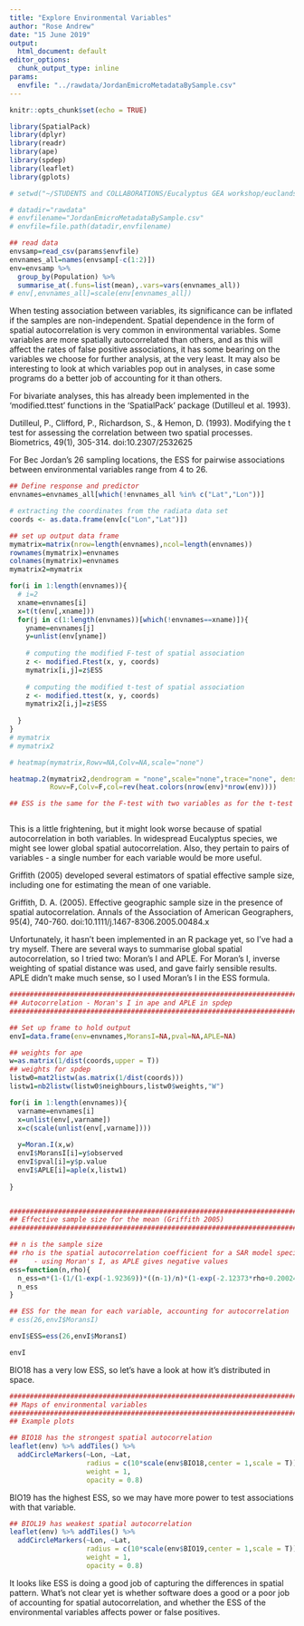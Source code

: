 ```yaml
---
title: "Explore Environmental Variables"
author: "Rose Andrew"
date: "15 June 2019"
output:
  html_document: default
editor_options:
  chunk_output_type: inline
params:
  envfile: "../rawdata/JordanEmicroMetadataBySample.csv"
---
```


```r
knitr::opts_chunk$set(echo = TRUE)

library(SpatialPack)
library(dplyr)
library(readr)
library(ape)
library(spdep)
library(leaflet)
library(gplots)

# setwd("~/STUDENTS and COLLABORATIONS/Eucalyptus GEA workshop/euclandscape-analysisgroup")

# datadir="rawdata"
# envfilename="JordanEmicroMetadataBySample.csv"
# envfile=file.path(datadir,envfilename)

## read data
envsamp=read_csv(params$envfile)
envnames_all=names(envsamp[-c(1:2)])
env=envsamp %>% 
  group_by(Population) %>% 
  summarise_at(.funs=list(mean),.vars=vars(envnames_all))
# env[,envnames_all]=scale(env[envnames_all])


```

When testing association between variables, its significance can be inflated if the samples are non-independent. Spatial dependence in the form of spatial autocorrelation is very common in environmental variables. Some variables are more spatially autocorrelated than others, and as this will affect the rates of false positive associations, it has some bearing on the variables we choose for further analysis, at the very least. It may also be interesting to look at which variables pop out in analyses, in case some programs do a better job of accounting for it than others.

For bivariate analyses, this has already been implemented in the 'modified.ttest' functions in the 'SpatialPack' package (Dutilleul et al. 1993). 

Dutilleul, P., Clifford, P., Richardson, S., & Hemon, D. (1993). Modifying the t test for assessing the correlation between two spatial processes. Biometrics, 49(1), 305-314. doi:10.2307/2532625

For Bec Jordan's 26 sampling locations, the ESS for pairwise associations between environmental variables range from 4 to 26.

```r
## Define response and predictor
envnames=envnames_all[which(!envnames_all %in% c("Lat","Lon"))]

# extracting the coordinates from the radiata data set
coords <- as.data.frame(env[c("Lon","Lat")])

## set up output data frame
mymatrix=matrix(nrow=length(envnames),ncol=length(envnames)) 
rownames(mymatrix)=envnames
colnames(mymatrix)=envnames
mymatrix2=mymatrix

for(i in 1:length(envnames)){
  # i=2
  xname=envnames[i]
  x=t(t(env[,xname]))
  for(j in c(1:length(envnames))[which(!envnames==xname)]){
    yname=envnames[j]
    y=unlist(env[yname])
    
    # computing the modified F-test of spatial association
    z <- modified.Ftest(x, y, coords)
    mymatrix[i,j]=z$ESS
    
    # computing the modified t-test of spatial association
    z <- modified.ttest(x, y, coords)
    mymatrix2[i,j]=z$ESS
    
  }
}
# mymatrix
# mymatrix2

# heatmap(mymatrix,Rowv=NA,Colv=NA,scale="none")

heatmap.2(mymatrix2,dendrogram = "none",scale="none",trace="none", density="none",
          Rowv=F,Colv=F,col=rev(heat.colors(nrow(env)*nrow(env))))

## ESS is the same for the F-test with two variables as for the t-test of a correlation



```

This is a little frightening, but it might look worse because of spatial autocorrelation in both variables. In widespread Eucalyptus species, we might see lower global spatial autocorrelation. Also, they pertain to pairs of variables - a single number for each variable would be more useful.

Griffith (2005) developed several estimators of spatial effective sample size, including one for estimating the mean of one variable. 

Griffith, D. A. (2005). Effective geographic sample size in the presence of spatial autocorrelation. Annals of the Association of American Geographers, 95(4), 740-760. doi:10.1111/j.1467-8306.2005.00484.x

Unfortunately, it hasn't been implemented in an R package yet, so I've had a try myself. There are several ways to summarise global spatial autocorrelation, so I tried two: Moran's I and APLE. For Moran's I, inverse weighting of spatial distance was used, and gave fairly sensible results. APLE didn't make much sense, so I used Moran's I in the ESS formula.




```r


#########################################################################
## Autocorrelation - Moran's I in ape and APLE in spdep
#########################################################################

## Set up frame to hold output
envI=data.frame(env=envnames,MoransI=NA,pval=NA,APLE=NA)

## weights for ape
w=as.matrix(1/dist(coords,upper = T))
## weights for spdep
listw0=mat2listw(as.matrix(1/dist(coords)))
listw1=nb2listw(listw0$neighbours,listw0$weights,"W")

for(i in 1:length(envnames)){
  varname=envnames[i]
  x=unlist(env[,varname])
  x=c(scale(unlist(env[,varname])))
  
  y=Moran.I(x,w)
  envI$MoransI[i]=y$observed
  envI$pval[i]=y$p.value
  envI$APLE[i]=aple(x,listw1)
  
}


#########################################################################
## Effective sample size for the mean (Griffith 2005)
#########################################################################

## n is the sample size
## rho is the spatial autocorrelation coefficient for a SAR model specification
##    - using Moran's I, as APLE gives negative values
ess=function(n,rho){
  n_ess=n*(1-(1/(1-exp(-1.92369))*((n-1)/n)*(1-exp(-2.12373*rho+0.20024*sqrt(rho)))))
  n_ess
}

## ESS for the mean for each variable, accounting for autocorrelation
# ess(26,envI$MoransI)

envI$ESS=ess(26,envI$MoransI)

envI

```

BIO18 has a very low ESS, so let's have a look at how it's distributed in space.

```r

#########################################################################
## Maps of environmental variables
#########################################################################
## Example plots

## BIO18 has the strongest spatial autocorrelation
leaflet(env) %>% addTiles() %>% 
  addCircleMarkers(~Lon, ~Lat, 
                   radius = c(10*scale(env$BIO18,center = 1,scale = T)),
                   weight = 1,
                   opacity = 0.8)
```

BIO19 has the highest ESS, so we may have more power to test associations with that variable.

```r
## BIOL19 has weakest spatial autocorrelation
leaflet(env) %>% addTiles() %>% 
  addCircleMarkers(~Lon, ~Lat, 
                   radius = c(10*scale(env$BIO19,center = 1,scale = T)),
                   weight = 1,
                   opacity = 0.8)

```

It looks like ESS is doing a good job of capturing the differences in spatial pattern. What's not clear yet is whether software does a good or a poor job of accounting for spatial autocorrelation, and whether the ESS of the environmental variables affects power or false positives.

